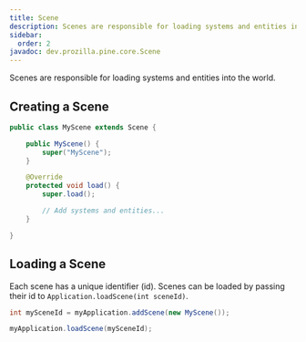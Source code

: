 ```yaml
---
title: Scene
description: Scenes are responsible for loading systems and entities into the world.
sidebar:
  order: 2
javadoc: dev.prozilla.pine.core.Scene
---
```


Scenes are responsible for loading systems and entities into the world.

## Creating a Scene

```java
public class MyScene extends Scene {

	public MyScene() {
		super("MyScene");
	}

	@Override
	protected void load() {
		super.load();

		// Add systems and entities...
	}

}
```

## Loading a Scene

Each scene has a unique identifier (id). Scenes can be loaded by passing their id to `Application.loadScene(int sceneId)`.

```java
int mySceneId = myApplication.addScene(new MyScene());

myApplication.loadScene(mySceneId);
```